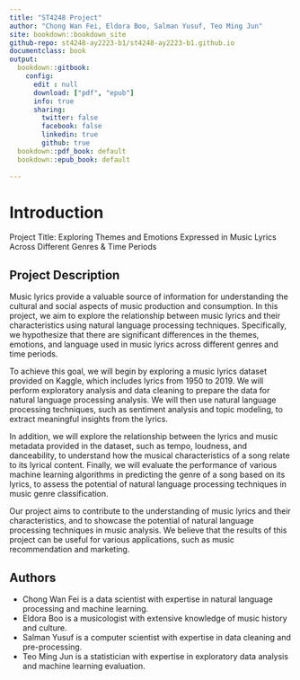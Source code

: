 ```yaml
---
title: "ST4248 Project"
author: "Chong Wan Fei, Eldora Boo, Salman Yusuf, Teo Ming Jun"
site: bookdown::bookdown_site
github-repo: st4248-ay2223-b1/st4248-ay2223-b1.github.io
documentclass: book
output:
  bookdown::gitbook:
    config:
      edit : null
      download: ["pdf", "epub"]
      info: true
      sharing:
        twitter: false
        facebook: false
        linkedin: true
        github: true
  bookdown::pdf_book: default
  bookdown::epub_book: default
    
---
```


# Introduction

Project Title: Exploring Themes and Emotions Expressed in Music Lyrics Across Different Genres & Time Periods

## Project Description

Music lyrics provide a valuable source of information for understanding the cultural and social aspects of music production and consumption. In this project, we aim to explore the relationship between music lyrics and their characteristics using natural language processing techniques. Specifically, we hypothesize that there are significant differences in the themes, emotions, and language used in music lyrics across different genres and time periods.

To achieve this goal, we will begin by exploring a music lyrics dataset provided on Kaggle, which includes lyrics from 1950 to 2019. We will perform exploratory analysis and data cleaning to prepare the data for natural language processing analysis. We will then use natural language processing techniques, such as sentiment analysis and topic modeling, to extract meaningful insights from the lyrics.

In addition, we will explore the relationship between the lyrics and music metadata provided in the dataset, such as tempo, loudness, and danceability, to understand how the musical characteristics of a song relate to its lyrical content. Finally, we will evaluate the performance of various machine learning algorithms in predicting the genre of a song based on its lyrics, to assess the potential of natural language processing techniques in music genre classification.

Our project aims to contribute to the understanding of music lyrics and their characteristics, and to showcase the potential of natural language processing techniques in music analysis. We believe that the results of this project can be useful for various applications, such as music recommendation and marketing.

## Authors
- Chong Wan Fei is a data scientist with expertise in natural language processing and machine learning.
- Eldora Boo is a musicologist with extensive knowledge of music history and culture.
- Salman Yusuf is a computer scientist with expertise in data cleaning and pre-processing. 
- Teo Ming Jun is a statistician with expertise in exploratory data analysis and machine learning evaluation.
